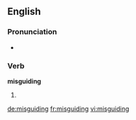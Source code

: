 ==English==

===Pronunciation===
* {{rhymes|aɪdɪŋ}}

===Verb===
'''misguiding'''

# {{third-person singular of|[[misguide]]}}

[[de:misguiding]]
[[fr:misguiding]]
[[vi:misguiding]]
